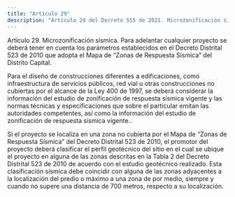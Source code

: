 ```yaml
---
title: "Artículo 29"
description: "Artículo 29 del Decreto 555 de 2021. Microzonificación sísmica."
---
```


Artículo 29. Microzonificación sísmica. Para adelantar cualquier proyecto se deberá tener en cuenta los parámetros establecidos en el Decreto Distrital 523 de 2010 que adopta el Mapa de “Zonas de Respuesta Sísmica” del Distrito Capital.
 
Para el diseño de construcciones diferentes a edificaciones, como infraestructura de servicios públicos, red vial u otras construcciones no cubiertas por el alcance de la Ley 400 de 1997, se deberá considerar la información del estudio de zonificación de respuesta sísmica vigente y las normas técnicas y especificaciones que sobre el particular emitan las autoridades competentes, así como la información del estudio de zonificación de respuesta sísmica vigente..
 
Si el proyecto se localiza en una zona no cubierta por el Mapa de “Zonas de Respuesta Sísmica” del Decreto Distrital 523 de 2010, el promotor del proyecto deberá clasificar el perfil geotécnico del sitio en el cual se ubique el proyecto en alguna de las zonas descritas en la Tabla 2 del Decreto Distrital 523 de 2010 de acuerdo con el estudio geotécnico realizado. Esta clasificación sísmica debe coincidir con alguna de las zonas adyacentes a la localización del predio o máximo a una zona de por medio, siempre y cuando no supere una distancia de 700 metros, respecto a su localización.